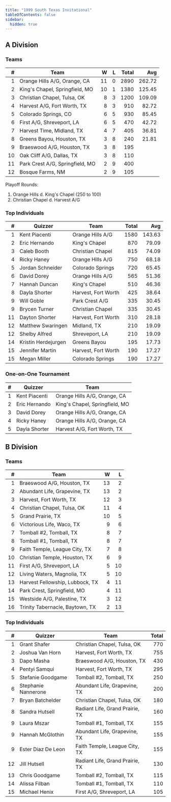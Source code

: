 ```yaml
---
title: "1999 South Texas Invitational"
tableOfContents: false
sidebar:
  hidden: true
---
```


## A Division

### Teams

|    # | Team                            |    W |    L | Total |    Avg |
| ---: | ------------------------------- | ---: | ---: | ----: | -----: |
|    1 | Orange Hills A/G, Orange, CA    |   11 |    0 |  2890 | 262.72 |
|    2 | King's Chapel, Springfield, MO  |   10 |    1 |  1380 | 125.45 |
|    3 | Christian Chapel, Tulsa, OK     |    8 |    3 |  1200 | 109.09 |
|    4 | Harvest A/G, Fort Worth, TX     |    8 |    3 |   910 |  82.72 |
|    5 | Colorado Springs, CO            |    6 |    5 |   930 |  85.45 |
|    6 | First A/G, Shreveport, LA       |    6 |    5 |   470 |  42.72 |
|    7 | Harvest Time, Midland, TX       |    4 |    7 |   405 |  36.81 |
|    8 | Greens Bayou, Houston, TX       |    3 |    8 |   240 |  21.81 |
|    9 | Braeswood A/G, Houston, TX      |    3 |    8 |   195 |        |
|   10 | Oak Cliff A/G, Dallas, TX       |    3 |    8 |   110 |        |
|   11 | Park Crest A/G, Springfield, MO |    2 |    9 |   400 |        |
|   12 | Bosque Farms, NM                |    2 |    9 |   105 |        |

Playoff Rounds:
1. Orange Hills d. King's Chapel (250 to 100)
2. Christian Chapel d. Harvest A/G

### Top Individuals

|    # | Quizzer             | Team                | Total |    Avg |
| ---: | ------------------- | ------------------- | ----: | -----: |
|    1 | Kent Piacenti       | Orange Hills A/G    |  1580 | 143.63 |
|    2 | Eric Hernando       | King's Chapel       |   870 |  79.09 |
|    3 | Caleb Booth         | Christian Chapel    |   815 |  74.09 |
|    4 | Ricky Haney         | Orange Hills A/G    |   750 |  68.18 |
|    5 | Jordan Schneider    | Colorado Springs    |   720 |  65.45 |
|    6 | David Dorey         | Orange Hills A/G    |   565 |  51.36 |
|    7 | Hannah Duncan       | King's Chapel       |   510 |  46.36 |
|    8 | Dayla Shorter       | Harvest, Fort Worth |   425 |  38.64 |
|    9 | Will Goble          | Park Crest A/G      |   335 |  30.45 |
|    9 | Brycen Turner       | Christian Chapel    |   335 |  30.45 |
|   11 | Dayton Shorter      | Harvest, Fort Worth |   310 |  28.18 |
|   12 | Matthew Swaringen   | Midland, TX         |   210 |  19.09 |
|   12 | Shelby Alfred       | Shreveport, LA      |   210 |  19.09 |
|   14 | Kristin Herdejurgen | Greens Bayou        |   195 |  17.73 |
|   15 | Jennifer Martin     | Harvest, Fort Worth |   190 |  17.27 |
|   15 | Megan Miller        | Colorado Springs    |   190 |  17.27 |

### One-on-One Tournament

|    # | Quizzer       | Team                           |
| ---: | ------------- | ------------------------------ |
|    1 | Kent Piacenti | Orange Hills A/G, Orange, CA   |
|    2 | Eric Hernando | King's Chapel, Springfield, MO |
|    3 | David Dorey   | Orange Hills A/G, Orange, CA   |
|    4 | Ricky Haney   | Orange Hills A/G, Orange, CA   |
|    5 | Dayla Shorter | Harvest A/G, Fort Worth, TX    |

## B Division

### Teams

|    # | Team                            |    W |    L |
| ---: | ------------------------------- | ---: | ---: |
|    1 | Braeswood A/G, Houston, TX      |   13 |    2 |
|    2 | Abundant Life, Grapevine, TX    |   13 |    2 |
|    3 | Harvest, Fort Worth, TX         |   12 |    3 |
|    4 | Christian Chapel, Tulsa, OK     |   11 |    4 |
|    5 | Grand Prairie, TX               |   10 |    5 |
|    6 | Victorious Life, Waco, TX       |    9 |    6 |
|    7 | Tomball #2, Tomball, TX         |    8 |    7 |
|    8 | Tomball #1, Tomball, TX         |    8 |    7 |
|    9 | Faith Temple, League City, TX   |    7 |    8 |
|   10 | Christian Temple, Houston, TX   |    6 |    9 |
|   11 | First A/G, Shreveport, LA       |    5 |   10 |
|   12 | Living Waters, Magnolia, TX     |    5 |   10 |
|   13 | Harvest Fellowship, Lubbock, TX |    4 |   11 |
|   14 | Park Crest, Springfield, MO     |    4 |   11 |
|   15 | Westside A/G, Palestine, TX     |    3 |   12 |
|   16 | Trinity Tabernacle, Baytown, TX |    2 |   13 |

### Top Individuals

|    # | Quizzer             | Team                            | Total |
| ---: | ------------------- | ------------------------------- | ----: |
|    1 | Grant Shafer        | Christian Chapel, Tulsa, OK     |   770 |
|    2 | Joshua Van Horn     | Harvest, Fort Worth, TX         |   755 |
|    3 | Dapo Masha          | Braeswood A/G, Houston, TX      |   430 |
|    4 | Pentyi Samqui       | Harvest, Fort Worth, TX         |   295 |
|    5 | Stefanie Goodgame   | Tomball #2, Tomball, TX         |   250 |
|    6 | Stephanie Nannerone | Abundant Life, Grapevine, TX    |   200 |
|    7 | Bryan Batchelder    | Christian Chapel, Tulsa, OK     |   180 |
|    8 | Sandra Hutsell      | Radiant Life, Grand Prairie, TX |   160 |
|    9 | Laura Mszar         | Tomball #1, Tomball, TX         |   155 |
|    9 | Hannah McGlothin    | Abundant Life, Grapevine, TX    |   155 |
|    9 | Ester Diaz De Leon  | Faith Temple, League City, TX   |   155 |
|   12 | Jill Hutsell        | Radiant Life, Grand Prairie, TX |   130 |
|   13 | Chris Goodgame      | Tomball #2, Tomball, TX         |   115 |
|   14 | Alissa Filban       | Tomball #1, Tomball, TX         |   110 |
|   15 | Michael Henix       | First A/G, Shreveport, LA       |   105 |

